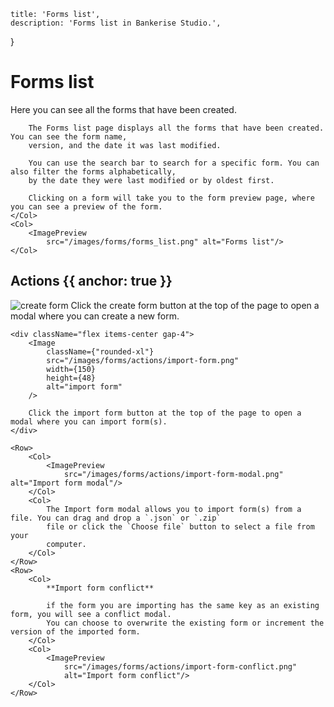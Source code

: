 
    title: 'Forms list',
    description: 'Forms list in Bankerise Studio.',
}

# Forms list

Here you can see all the forms that have been created.

<Row>
    <Col>

        The Forms list page displays all the forms that have been created. You can see the form name,
        version, and the date it was last modified.

        You can use the search bar to search for a specific form. You can also filter the forms alphabetically,
        by the date they were last modified or by oldest first.

        Clicking on a form will take you to the form preview page, where you can see a preview of the form.
    </Col>
    <Col>
        <ImagePreview
            src="/images/forms/forms_list.png" alt="Forms list"/>
    </Col>
</Row>


## Actions {{ anchor: true }}

<div className="flex flex-col">
    <div className="flex items-center gap-4">
        <Image
            className={"rounded-xl"}
            src="/images/forms/actions/create-form.png"
            width={150}
            height={48}
            alt="create form"
        />
        Click the create form button at the top of the page to open a modal where you can create a new form.
    </div>

    <div className="flex items-center gap-4">
        <Image
            className={"rounded-xl"}
            src="/images/forms/actions/import-form.png"
            width={150}
            height={48}
            alt="import form"
        />

        Click the import form button at the top of the page to open a modal where you can import form(s).
    </div>

    <Row>
        <Col>
            <ImagePreview
                src="/images/forms/actions/import-form-modal.png" alt="Import form modal"/>
        </Col>
        <Col>
            The Import form modal allows you to import form(s) from a file. You can drag and drop a `.json` or `.zip`
            file or click the `Choose file` button to select a file from your
            computer.
        </Col>
    </Row>
    <Row>
        <Col>
            **Import form conflict**

            if the form you are importing has the same key as an existing form, you will see a conflict modal.
            You can choose to overwrite the existing form or increment the version of the imported form.
        </Col>
        <Col>
            <ImagePreview
                src="/images/forms/actions/import-form-conflict.png"
                alt="Import form conflict"/>
        </Col>
    </Row>


</div>
